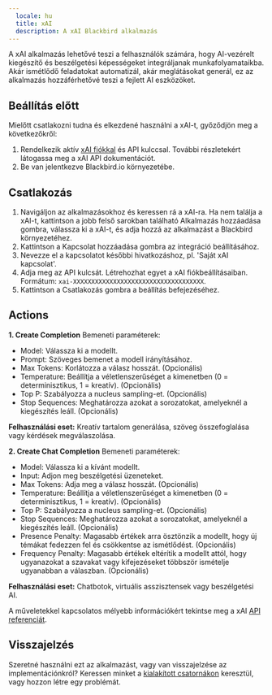 ```yaml
---
  locale: hu
  title: xAI
  description: A xAI Blackbird alkalmazás
---
```


<LinkCard title="Megtekintés a Githubon" target="_blank" href="https://github.com/bb-io/X.AI" icon="github" />
A xAI alkalmazás lehetővé teszi a felhasználók számára, hogy AI-vezérelt kiegészítő és beszélgetési képességeket integráljanak munkafolyamataikba. Akár ismétlődő feladatokat automatizál, akár meglátásokat generál, ez az alkalmazás hozzáférhetővé teszi a fejlett AI eszközöket.

## Beállítás előtt

Mielőtt csatlakozni tudna és elkezdené használni a xAI-t, győződjön meg a következőkről:
1. Rendelkezik aktív [xAI fiókkal](https://x.ai/) és API kulccsal. További részletekért látogassa meg a xAI API dokumentációt.
2. Be van jelentkezve Blackbird.io környezetébe.

## Csatlakozás

1. Navigáljon az alkalmazásokhoz és keressen rá a xAI-ra. Ha nem találja a xAI-t, kattintson a jobb felső sarokban található Alkalmazás hozzáadása gombra, válassza ki a xAI-t, és adja hozzá az alkalmazást a Blackbird környezetéhez.
2. Kattintson a Kapcsolat hozzáadása gombra az integráció beállításához.
3. Nevezze el a kapcsolatot későbbi hivatkozáshoz, pl. 'Saját xAI kapcsolat'.
4. Adja meg az API kulcsát. Létrehozhat egyet a xAI fiókbeállításaiban.
Formátum: `xai-XXXXXXXXXXXXXXXXXXXXXXXXXXXXXXXXXXXX`.
5. Kattintson a Csatlakozás gombra a beállítás befejezéséhez.

## Actions

**1. Create Completion**
Bemeneti paraméterek:
- Model: Válassza ki a modellt.
- Prompt: Szöveges bemenet a modell irányításához.
- Max Tokens: Korlátozza a válasz hosszát. (Opcionális)
- Temperature: Beállítja a véletlenszerűséget a kimenetben (0 = determinisztikus, 1 = kreatív). (Opcionális)
- Top P: Szabályozza a nucleus sampling-et. (Opcionális)
- Stop Sequences: Meghatározza azokat a sorozatokat, amelyeknél a kiegészítés leáll. (Opcionális)
  
**Felhasználási eset:** Kreatív tartalom generálása, szöveg összefoglalása vagy kérdések megválaszolása.

**2. Create Chat Completion**
Bemeneti paraméterek:
- Model: Válassza ki a kívánt modellt.
- Input: Adjon meg beszélgetési üzeneteket.
- Max Tokens: Adja meg a válasz hosszát. (Opcionális)
- Temperature: Beállítja a véletlenszerűséget a kimenetben (0 = determinisztikus, 1 = kreatív). (Opcionális)
- Top P: Szabályozza a nucleus sampling-et. (Opcionális)
- Stop Sequences: Meghatározza azokat a sorozatokat, amelyeknél a kiegészítés leáll. (Opcionális)
- Presence Penalty: Magasabb értékek arra ösztönzik a modellt, hogy új témákat fedezzen fel és csökkentse az ismétlődést. (Opcionális)
- Frequency Penalty: Magasabb értékek eltérítik a modellt attól, hogy ugyanazokat a szavakat vagy kifejezéseket többször ismételje ugyanabban a válaszban. (Opcionális)
  
**Felhasználási eset:** Chatbotok, virtuális asszisztensek vagy beszélgetési AI.

A műveletekkel kapcsolatos mélyebb információkért tekintse meg a xAI [API referenciát](https://docs.x.ai/api).

## Visszajelzés
Szeretné használni ezt az alkalmazást, vagy van visszajelzése az implementációnkról? Keressen minket a [kialakított csatornákon](https://www.blackbird.io/) keresztül, vagy hozzon létre egy problémát.